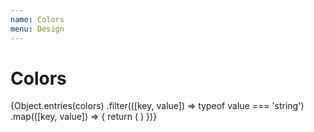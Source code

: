 ```yaml
---
name: Colors
menu: Design
---
```



# Colors

<div>
  {Object.entries(colors)
    .filter(([key, value]) => typeof value === 'string')
    .map(([key, value]) => {
      return (
        <ColorCard key={value} name={key} color={value} />
      )
    })}
</div>
